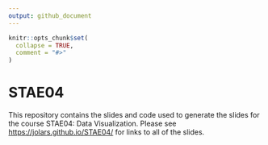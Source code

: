 ```yaml
---
output: github_document
---
```


<!-- README.md is generated from README.Rmd. Please edit that file -->

```r
knitr::opts_chunk$set(
  collapse = TRUE,
  comment = "#>"
)
```

# STAE04

<!-- badges: start -->
<!-- badges: end -->

This repository contains the slides and code used to generate the slides
for the course STAE04: Data Visualization. Please see 
<https://jolars.github.io/STAE04/> for links to all of the slides.
